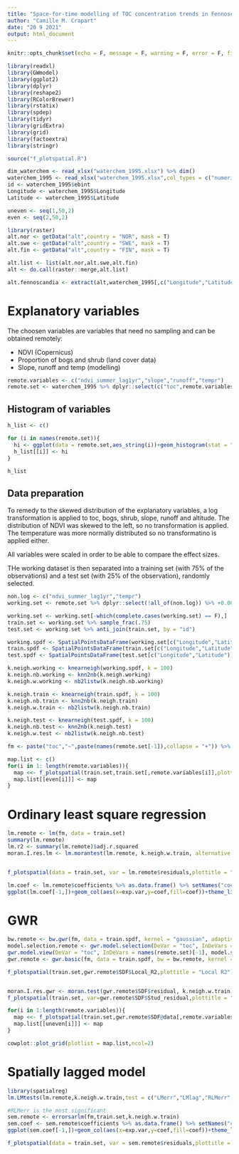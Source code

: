 ```yaml
---
title: "Space-for-time modelling of TOC concentration trends in Fennoscandia"
author: "Camille M. Crapart"
date: "20 9 2021"
output: html_document
---
```


```r
knitr::opts_chunk$set(echo = F, message = F, warning = F, error = F, fig.align = "center")
```

```r
library(readxl)
library(GWmodel)
library(ggplot2)
library(dplyr)
library(reshape2)
library(RColorBrewer)
library(rstatix)
library(spdep)
library(tidyr)
library(gridExtra)
library(grid)
library(factoextra)
library(stringr)

source("f_plotspatial.R")
```

```r
dim_waterchem <- read_xlsx("waterchem_1995.xlsx") %>% dim()
waterchem_1995 <- read_xlsx("waterchem_1995.xlsx",col_types = c("numeric","skip","skip","skip","text",rep("numeric",dim_waterchem[2]-6),"skip"),na = "NA")
id <- waterchem_1995$ebint
Longitude <- waterchem_1995$Longitude
Latitude <- waterchem_1995$Latitude

uneven <- seq(1,50,2)
even <- seq(2,50,2)
```

```r
library(raster)
alt.nor <- getData("alt",country = "NOR", mask = T)
alt.swe <- getData("alt",country = "SWE", mask = T)
alt.fin <- getData("alt",country = "FIN", mask = T)

alt.list <- list(alt.nor,alt.swe,alt.fin)
alt <- do.call(raster::merge,alt.list)

alt.fennoscandia <- extract(alt,waterchem_1995[,c("Longitude","Latitude")])
```

# Explanatory variables

The choosen variables are variables that need no sampling and can be obtained remotely: 

* NDVI (Copernicus)
* Proportion of bogs and shrub (land cover data)
* Slope, runoff and temp (modelling)

```r
remote.variables <- c("ndvi_summer_lag1yr","slope","runoff","tempr")
remote.set <- waterchem_1995 %>% dplyr::select(c("toc",remote.variables)) %>% cbind(alt.fennoscandia)

```

## Histogram of variables
```r

h_list <- c()

for (i in names(remote.set)){
  hi <- ggplot(data = remote.set,aes_string(i))+geom_histogram(stat = "bin",na.rm = T,binwidth = function(x) 2*IQR(x, na.rm = T)/(length(x)^(1/3)))+labs(y="",title = i)+theme_light()
  h_list[[i]] <- hi
}

h_list
```
## Data preparation

To remedy to the skewed distribution of the explanatory variables, a log transformation is applied to toc, bogs, shrub, slope, runoff and altitude. The distribution of NDVI was skewed to the left, so no transformation is applied. The temperature was more normally distributed so no transformatino is applied either. 

All variables were scaled in order to be able to compare the effect sizes. 

THe working dataset is then separated into a training set (with 75% of the observations) and a test set (with 25% of the observation), randomly selected. 


```r
non.log <- c("ndvi_summer_lag1yr","tempr")
working.set <- remote.set %>% dplyr::select(!all_of(non.log)) %>% +0.001 %>% sapply(log10) %>% cbind(dplyr::select(remote.set,non.log)) %>% scale() %>% as.data.frame() %>% cbind(id, Longitude, Latitude) 

working.set <- working.set[-which(complete.cases(working.set) == F),]
train.set <- working.set %>% sample_frac(.75)
test.set <- working.set %>% anti_join(train.set, by = "id")

working.spdf <- SpatialPointsDataFrame(working.set[c("Longitude","Latitude")], working.set)
train.spdf <- SpatialPointsDataFrame(train.set[c("Longitude","Latitude")],train.set)
test.spdf <- SpatialPointsDataFrame(test.set[c("Longitude","Latitude")],test.set)

k.neigh.working <- knearneigh(working.spdf, k = 100)
k.neigh.nb.working <- knn2nb(k.neigh.working)
k.neigh.w.working <- nb2listw(k.neigh.nb.working)

k.neigh.train <- knearneigh(train.spdf, k = 100)
k.neigh.nb.train <- knn2nb(k.neigh.train)
k.neigh.w.train <- nb2listw(k.neigh.nb.train)

k.neigh.test <- knearneigh(test.spdf, k = 100)
k.neigh.nb.test <- knn2nb(k.neigh.test)
k.neigh.w.test <- nb2listw(k.neigh.nb.test)

fm <- paste("toc","~",paste(names(remote.set[-1]),collapse = "+")) %>% as.formula()
```
```r

map.list <- c()
for(i in 1: length(remote.variables)){
  map <<- f_plotspatial(train.set,train.set[,remote.variables[i]],plottitle = remote.variables[i])
  map.list[[even[i]]] <- map
}

```

# Ordinary least square regression
```r
lm.remote <- lm(fm, data = train.set)
summary(lm.remote)
lm.r2 <- summary(lm.remote)$adj.r.squared
moran.I.res.lm <- lm.morantest(lm.remote, k.neigh.w.train, alternative = "two.sided")


f_plotspatial(data = train.set, var = lm.remote$residuals,plottitle = "LM residuals")+annotate("label",x = 8, y = 69, label = paste("Mean R2 =",round(lm.r2,2)))+annotate("label",x=8,y=68,label = paste("Moran's I = ", round(moran.I.res.lm$estimate[1],3)))+annotate("label",x=8,y=67, label = paste("AIC = ", AIC(lm.remote)))

lm.coef <- lm.remote$coefficients %>% as.data.frame() %>% setNames("coef") %>% tibble::rownames_to_column("exp.var")
ggplot(lm.coef[-1,])+geom_col(aes(x=exp.var,y=coef,fill=coef))+theme_light()+scale_fill_gradient2(low="#4575B4",mid="#FFFFBF",high = "#D73027",midpoint = 0)


```

# GWR 
```r

bw.remote <- bw.gwr(fm, data = train.spdf, kernel = "gaussian", adaptive = T)
model.selection.remote <- gwr.model.selection(DeVar = "toc", InDeVars = names(remote.set)[-1], data = train.spdf,bw = bw.remote, kernel = "gaussian", adaptive = T)
gwr.model.view(DeVar = "toc", InDeVars = names(remote.set)[-1], model.selection.remote[[1]])
gwr.remote <- gwr.basic(fm, data = train.spdf, bw = bw.remote, kernel = "gaussian", adaptive = T)

f_plotspatial(train.set,gwr.remote$SDF$Local_R2,plottitle = "Local R2")+annotate("label",x = 8, y = 69, label = paste("Mean R2 =",round(mean(gwr.remote$SDF$Local_R2),2)))+annotate("label", x = 8, y = 68, label = paste("AIC = ", gwr.remote$GW.diagnostic$AICc))


moran.I.res.gwr <- moran.test(gwr.remote$SDF$residual, k.neigh.w.train)
f_plotspatial(train.set, var=gwr.remote$SDF$Stud_residual,plottitle = "GWR residuals")+annotate("label",x = 8, y = 69, label = paste("Moran's I  =", round(moran.I.res.gwr$estimate[1],2)))
```

```r
for(i in 1:length(remote.variables)){
  map <<- f_plotspatial(train.set,gwr.remote$SDF@data[,remote.variables[i]],plottitle = paste("coef",remote.variables[i]))
  map.list[[uneven[i]]] <- map
}

cowplot::plot_grid(plotlist = map.list,ncol=2)
```

# Spatially lagged model

```r
library(spatialreg)
lm.LMtests(lm.remote,k.neigh.w.train,test = c("LMerr","LMlag","RLMerr","RLMlag"))

#RLMerr is the most significant
sem.remote <- errorsarlm(fm,train.set,k.neigh.w.train)
sem.coef <- sem.remote$coefficients %>% as.data.frame() %>% setNames("coef") %>% tibble::rownames_to_column("exp.var")
ggplot(sem.coef[-1,])+geom_col(aes(x=exp.var,y=coef,fill=coef))+theme_light()+scale_fill_gradient2(low="#4575B4",mid="#FFFFBF",high = "#D73027",midpoint = 0)

f_plotspatial(data = train.set, var = sem.remote$residuals,plottitle = "SEM residuals")#+annotate("label",x=8,y=67, label = paste("AIC = ", sem.remote$AIC))


```